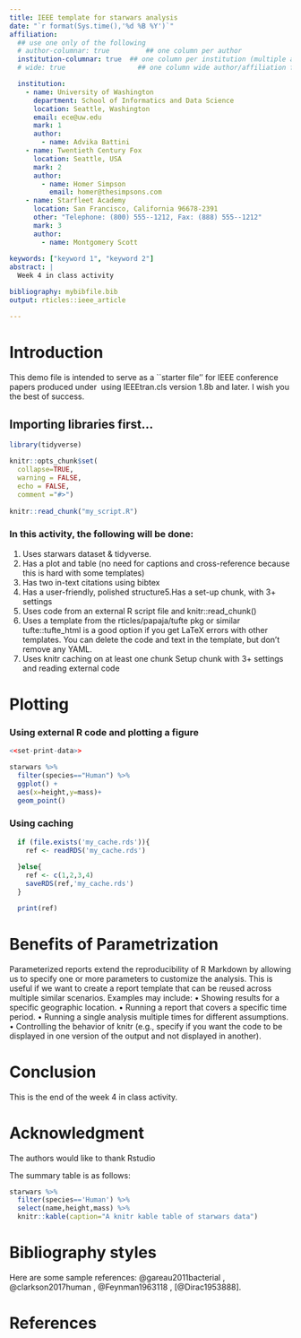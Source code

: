 ```yaml
---
title: IEEE template for starwars analysis
date: "`r format(Sys.time(),'%d %B %Y')`"
affiliation:
  ## use one only of the following
  # author-columnar: true         ## one column per author
  institution-columnar: true  ## one column per institution (multiple autors eventually)
  # wide: true                  ## one column wide author/affiliation fields

  institution:
    - name: University of Washington
      department: School of Informatics and Data Science
      location: Seattle, Washington
      email: ece@uw.edu
      mark: 1
      author:
        - name: Advika Battini
    - name: Twentieth Century Fox
      location: Seattle, USA
      mark: 2
      author:
        - name: Homer Simpson
          email: homer@thesimpsons.com
    - name: Starfleet Academy
      location: San Francisco, California 96678-2391
      other: "Telephone: (800) 555--1212, Fax: (888) 555--1212"
      mark: 3
      author:
        - name: Montgomery Scott
    
keywords: ["keyword 1", "keyword 2"]
abstract: |
  Week 4 in class activity

bibliography: mybibfile.bib
output: rticles::ieee_article

---
```


Introduction
=============
<!-- no \IEEEPARstart -->
This demo file is intended to serve as a ``starter file''
for IEEE conference papers produced under \LaTeX\ using
IEEEtran.cls version 1.8b and later.
<!-- You must have at least 2 lines in the paragraph with the drop letter -->
<!-- (should never be an issue) -->
I wish you the best of success.


## Importing libraries first...

```r
library(tidyverse)
```

```r
knitr::opts_chunk$set(
  collapse=TRUE,
  warning = FALSE,
  echo = FALSE,
  comment ="#>")
  
knitr::read_chunk("my_script.R")

```
### In this activity, the following will be done:
1. Uses starwars dataset & tidyverse. \newline
2. Has a plot and table (no need for captions and cross-reference because this is hard with some templates) \newline
3. Has two in-text citations using bibtex  \newline
4. Has a user-friendly, polished structure5.Has a set-up chunk, with 3+ settings  \newline
6. Uses code from an external R script file and knitr::read_chunk()  \newline
7. Uses a template from the rticles/papaja/tufte pkg or similar tufte::tufte_html 
  is a good option if you get LaTeX errors with other templates. 
  You can delete the code and text in the template, but don’t remove any YAML.  \newline
8. Uses knitr caching on at least one chunk
  Setup chunk with 3+ settings and reading external code  \newline
  
Plotting
============
### Using external R code and plotting a figure


```r
<<set-print-data>>
```

```r
starwars %>%
  filter(species=="Human") %>%
  ggplot() +
  aes(x=height,y=mass)+
  geom_point()
```

### Using caching

```r

  if (file.exists('my_cache.rds')){
    ref <- readRDS('my_cache.rds')
    
  }else{
    ref <- c(1,2,3,4)
    saveRDS(ref,'my_cache.rds')
  }

  print(ref)
```

Benefits of Parametrization
============
Parameterized reports extend the reproducibility of R Markdown by allowing us to specify one or more parameters to customize the analysis. This is useful if we want to create a report template that can be reused across multiple similar scenarios. Examples may include:
• Showing results for a specific geographic location. \newline
• Running a report that covers a specific time period. \newline
• Running a single analysis multiple times for different assumptions. \newline
• Controlling the behavior of knitr (e.g., specify if you want the code to be displayed in one version of the output and not displayed in another). \newline

<!-- An example of a floating figure using the graphicx package. -->
<!-- Note that \label must occur AFTER (or within) \caption. -->
<!-- For figures, \caption should occur after the \includegraphics. -->
<!-- Note that IEEEtran v1.7 and later has special internal code that -->
<!-- is designed to preserve the operation of \label within \caption -->
<!-- even when the captionsoff option is in effect. However, because -->
<!-- of issues like this, it may be the safest practice to put all your -->
<!-- \label just after \caption rather than within \caption{}. -->

<!-- Reminder: the "draftcls" or "draftclsnofoot", not "draft", class -->
<!-- option should be used if it is desired that the figures are to be -->
<!-- displayed while in draft mode. -->

<!-- \begin{figure}[!t] -->
<!-- \centering -->
<!-- \includegraphics[width=2.5in]{myfigure} -->
<!-- where an .eps filename suffix will be assumed under latex,  -->
<!-- and a .pdf suffix will be assumed for pdflatex; or what has been declared -->
<!-- via \DeclareGraphicsExtensions. -->
<!-- \caption{Simulation results for the network.} -->
<!-- \label{fig_sim} -->
<!-- \end{figure} -->

<!-- Note that the IEEE typically puts floats only at the top, even when this -->
<!-- results in a large percentage of a column being occupied by floats. -->


<!-- An example of a double column floating figure using two subfigures. -->
<!-- (The subfig.sty package must be loaded for this to work.) -->
<!-- The subfigure \label commands are set within each subfloat command, -->
<!-- and the \label for the overall figure must come after \caption. -->
<!-- \hfil is used as a separator to get equal spacing. -->
<!-- Watch out that the combined width of all the subfigures on a  -->
<!-- line do not exceed the text width or a line break will occur. -->

<!-- \begin{figure*}[!t] -->
<!-- \centering -->
<!-- \subfloat[Case I]{\includegraphics[width=2.5in]{box}% -->
<!-- \label{fig_first_case}} -->
<!-- \hfil -->
<!-- \subfloat[Case II]{\includegraphics[width=2.5in]{box}% -->
<!-- \label{fig_second_case}} -->
<!-- \caption{Simulation results for the network.} -->
<!-- \label{fig_sim} -->
<!-- \end{figure*} -->

<!-- Note that often IEEE papers with subfigures do not employ subfigure -->
<!-- captions (using the optional argument to \subfloat[]), but instead will -->
<!-- reference/describe all of them (a), (b), etc., within the main caption. -->
<!-- Be aware that for subfig.sty to generate the (a), (b), etc., subfigure -->
<!-- labels, the optional argument to \subfloat must be present. If a -->
<!-- subcaption is not desired, just leave its contents blank, -->
<!-- e.g., \subfloat[]. -->


<!-- An example of a floating table. Note that, for IEEE style tables, the -->
<!-- \caption command should come BEFORE the table and, given that table -->
<!-- captions serve much like titles, are usually capitalized except for words -->
<!-- such as a, an, and, as, at, but, by, for, in, nor, of, on, or, the, to -->
<!-- and up, which are usually not capitalized unless they are the first or -->
<!-- last word of the caption. Table text will default to \footnotesize as -->
<!-- the IEEE normally uses this smaller font for tables. -->
<!-- The \label must come after \caption as always. -->

<!-- \begin{table}[!t] -->
<!-- % increase table row spacing, adjust to taste -->
<!-- \renewcommand{\arraystretch}{1.3} -->
<!-- if using array.sty, it might be a good idea to tweak the value of -->
<!-- \extrarowheight as needed to properly center the text within the cells -->
<!-- \caption{An Example of a Table} -->
<!-- \label{table_example} -->
<!-- \centering -->
<!-- % Some packages, such as MDW tools, offer better commands for making tables -->
<!-- % than the plain LaTeX2e tabular which is used here. -->
<!-- \begin{tabular}{|c||c|} -->
<!-- \hline -->
<!-- One & Two\\ -->
<!-- \hline -->
<!-- Three & Four\\ -->
<!-- \hline -->
<!-- \end{tabular} -->
<!-- \end{table} -->


<!-- Note that the IEEE does not put floats in the very first column -->
<!-- - or typically anywhere on the first page for that matter. Also, -->
<!-- in-text middle ("here") positioning is typically not used, but it -->
<!-- is allowed and encouraged for Computer Society conferences (but -->
<!-- not Computer Society journals). Most IEEE journals/conferences use -->
<!-- top floats exclusively.  -->
<!-- Note that, LaTeX2e, unlike IEEE journals/conferences, places -->
<!-- footnotes above bottom floats. This can be corrected via the -->
<!-- \fnbelowfloat command of the stfloats package. -->


Conclusion
============

This is the end of the week 4 in class activity.

<!-- conference papers do not normally have an appendix -->

Acknowledgment {#acknowledgment}
==============

The authors would like to thank Rstudio

The summary table is as follows:
\onecolumn
```r
starwars %>%
  filter(species=='Human') %>%
  select(name,height,mass) %>%
  knitr::kable(caption="A knitr kable table of starwars data")

```

\twocolumn

Bibliography styles
===================

Here are some sample references: @gareau2011bacterial , @clarkson2017human , @Feynman1963118 , [@Dirac1953888].

\newpage
References {#references .numbered}
==========


